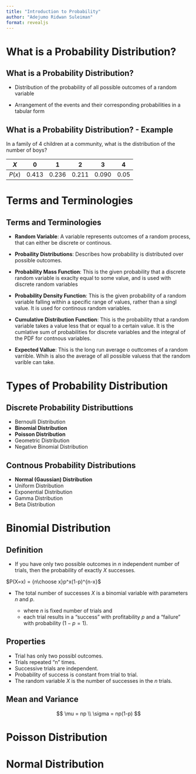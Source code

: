 ```yaml
---
title: "Introduction to Probability"
author: "Adejumo Ridwan Suleiman"
format: revealjs
---
```


# What is a Probability Distribution?

## What is a Probability Distribution?

- Distribution of the probability of all possible outcomes of a random variable

- Arrangement of the events and their corresponding probabilities in a tabular form

## What is a Probability Distribution? - Example

In a family of 4 children at a community, what is the distribution of the number of boys?

| $X$ | 0 | 1 | 2 | 3 | 4 |
| --- | --- | --- | --- | --- | --- |
| $P(x)$ | 0.413 | 0.236 | 0.211 | 0.090 | 0.05 |


# Terms and Terminologies

## Terms and Terminologies

- **Random Variable**: A variable  represents outcomes of a random process, that can either be discrete or continous.

- **Probaility Distributions**: Describes how probability is distributed over possible outcomes.

- **Probability Mass Function**: This is the given probability that a discrete random variable is exaclty equal to some value, and is used with discrete random variables

- **Probability Density Function**: This is the given probability of a random variable falling within a specific range of values, rather than a singl value. It is used for continous random variables.

- **Cumulative Distribution Function**: This is the probability tthat a random variable takes a value less that or equal to a certain value. It is the cumlative sum of probabilities for discrete variables and the integral of the PDF for contnous variables.

 - **Expected Vallue**: This is the long run average o outtcomes of a random varrible. Whih is also the average of all possible valuess that the random varible can take.

# Types of Probability Distribution

## Discrete Probability Distributtions

- Bernoulli Distribution
- **Binomial Distribution**
- **Poisson Distribution**
- Geometric Distribution
- Negative Binomial Distribution



## Contnous Probability Distributions

- **Normal (Gaussian) Distribution**
- Uniform Distribution
- Exponential Distribution
- Gamma Distribution
- Beta Distribution


# Binomial Distribution

## Definition

- If you have only two possible outcomes in $n$ independent number of trials, then the probability of exactly $X$ successes.

$P(X=x) = {n\choose x}p^x(1-p)^{n-x}$

- The total number of successes $X$ is a binomial variable with parameters $n$ and $p$.

  - where $n$ is fixed number of trials and
  - each trial results in a "success" with profitability $p$ and a "failure" with probability $(1-p=1)$.
  
## Properties

- Trial has only two possibl outcomes.
- Trials repeated "n" times.
- Successive trials are independent.
- Probability of success is constant from trial to trial.
- The random variable $X$ is the number of successes in the $n$ trials.

## Mean and Variance

$$
\mu = np \\
\sigma = np(1-p)
$$


# Poisson Distribution


# Normal Distribution

